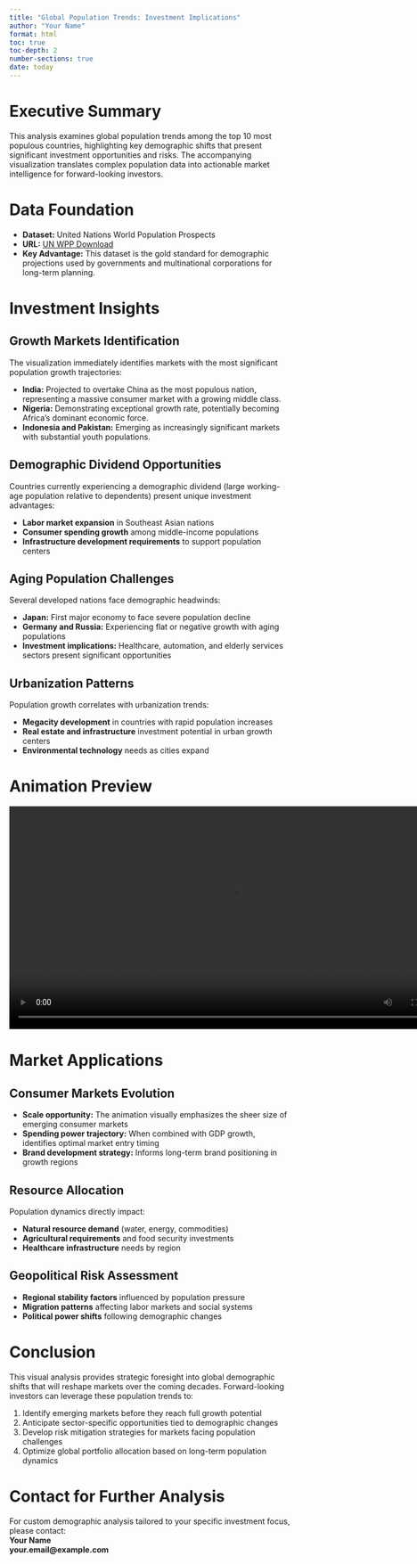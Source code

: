 ```yaml
---
title: "Global Population Trends: Investment Implications"
author: "Your Name"
format: html
toc: true
toc-depth: 2
number-sections: true
date: today
---
```


# Executive Summary

This analysis examines global population trends among the top 10 most populous countries, highlighting key demographic shifts that present significant investment opportunities and risks. The accompanying visualization translates complex population data into actionable market intelligence for forward-looking investors.

# Data Foundation

- **Dataset:** United Nations World Population Prospects  
- **URL:** [UN WPP Download](https://population.un.org/wpp/Download/Standard/MostUsed)
- **Key Advantage:** This dataset is the gold standard for demographic projections used by governments and multinational corporations for long-term planning.

# Investment Insights

## Growth Markets Identification

The visualization immediately identifies markets with the most significant population growth trajectories:

- **India:** Projected to overtake China as the most populous nation, representing a massive consumer market with a growing middle class.
- **Nigeria:** Demonstrating exceptional growth rate, potentially becoming Africa's dominant economic force.
- **Indonesia and Pakistan:** Emerging as increasingly significant markets with substantial youth populations.

## Demographic Dividend Opportunities

Countries currently experiencing a demographic dividend (large working-age population relative to dependents) present unique investment advantages:

- **Labor market expansion** in Southeast Asian nations
- **Consumer spending growth** among middle-income populations
- **Infrastructure development requirements** to support population centers

## Aging Population Challenges

Several developed nations face demographic headwinds:

- **Japan:** First major economy to face severe population decline
- **Germany and Russia:** Experiencing flat or negative growth with aging populations
- **Investment implications:** Healthcare, automation, and elderly services sectors present significant opportunities

## Urbanization Patterns

Population growth correlates with urbanization trends:

- **Megacity development** in countries with rapid population increases
- **Real estate and infrastructure** investment potential in urban growth centers
- **Environmental technology** needs as cities expand

# Animation Preview

```{=html}
<video src="population_animation.mp4" controls width="800"></video>
```

# Market Applications

## Consumer Markets Evolution

- **Scale opportunity:** The animation visually emphasizes the sheer size of emerging consumer markets
- **Spending power trajectory:** When combined with GDP growth, identifies optimal market entry timing
- **Brand development strategy:** Informs long-term brand positioning in growth regions

## Resource Allocation

Population dynamics directly impact:

- **Natural resource demand** (water, energy, commodities)
- **Agricultural requirements** and food security investments
- **Healthcare infrastructure** needs by region

## Geopolitical Risk Assessment

- **Regional stability factors** influenced by population pressure
- **Migration patterns** affecting labor markets and social systems
- **Political power shifts** following demographic changes

# Conclusion

This visual analysis provides strategic foresight into global demographic shifts that will reshape markets over the coming decades. Forward-looking investors can leverage these population trends to:

1. Identify emerging markets before they reach full growth potential
2. Anticipate sector-specific opportunities tied to demographic changes
3. Develop risk mitigation strategies for markets facing population challenges
4. Optimize global portfolio allocation based on long-term population dynamics

# Contact for Further Analysis

For custom demographic analysis tailored to your specific investment focus, please contact:  
**Your Name**  
**your.email@example.com**
